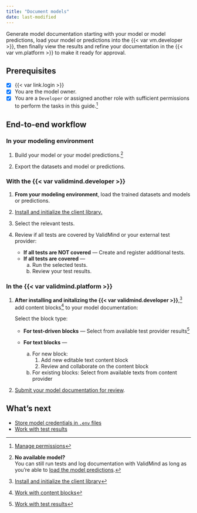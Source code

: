 ```yaml
---
title: "Document models"
date: last-modified
---
```


Generate model documentation starting with your model or model predictions, load your model or predictions into the {{< var vm.developer >}}, then finally view the results and refine your documentation in the {{< var vm.platform >}} to make it ready for approval.

::: {.attn}

## Prerequisites 

- [x] {{< var link.login >}}
- [x] You are the model owner.
- [x] You are a `Developer` or assigned another role with sufficient permissions to perform the tasks in this guide.[^1]

:::

## End-to-end workflow  

### In your modeling environment

1. Build your model or your model predictions.[^2]

2. Export the datasets and model or predictions.

### With the {{< var validmind.developer >}}

1. **From your modeling environment**, load the trained datasets and models or predictions.

2. [Install and initialize the client library.](install-and-initialize-client-library.qmd)

3. Select the relevant tests.

4. Review if all tests are covered by ValidMind or your external test provider:
    
   - **If all tests are NOT covered** — Create and register additional tests.
   - **If all tests are covered** — 
      a. Run the selected tests.
      b. Review your test results. 

### In the {{< var validmind.platform >}}

1. **After installing and initalizing the {{< var validmind.developer >}}**,[^4] add content blocks[^3] to your model documentation: 
   
   Select the block type:
   
      - **For test-driven blocks** — Select from available test provider results[^5]
      - **For text blocks** — 
         
         a. For new block:
            1. Add new editable text content block
            2. Review and collaborate on the content block
         b. For existing blocks: Select from available texts from content provider

2. [Submit your model documentation for review](/guide/model-documentation/submit-for-approval.qmd).

## What's next 

- [Store model credentials in `.env` files](store-credentials-in-env-file.qmd)
- [Work with test results](work-with-test-results.qmd)


<!-- FOOTNOTES -->

[^1]: [Manage permissions](/guide/configuration/manage-permissions.qmd)

[^2]: 

   **No available model?**<br>
   You can still run tests and log documentation with ValidMind as long as you're able to [load the model predictions](/faq/faq-documentation.qmd#can-i-run-tests-and-log-documentation-without-having-a-model-available). 

[^3]: [Work with content blocks](/guide/model-documentation/work-with-content-blocks.qmd)

[^4]: [Install and initialize the client library](install-and-initialize-client-library.qmd)

[^5]: [Work with test results](work-with-test-results.qmd)
